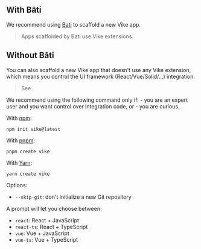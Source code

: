 
## With Bâti

We recommend using [Bati](https://batijs.dev) to scaffold a new Vike app.

> Apps scaffolded by Bati use <Link href="/extensions">Vike extensions</Link>.

## Without Bâti

You can also scaffold a new Vike app that doesn't use any <Link href="/extensions">Vike extension</Link>, which means you control the UI framework (React/Vue/Solid/...) integration.

> See <Link href="/why#optional-control" />.

<Warning>
We recommend using the following command only if:
 - you are an expert user and you want control over integration code, or
 - you are curious.
</Warning>

With [npm](https://www.npmjs.com):

```shell
npm init vike@latest
```

With [pnpm](https://pnpm.io):

```shell
pnpm create vike
```

With [Yarn](https://yarnpkg.com):

```shell
yarn create vike
```

Options:
- `--skip-git`: don't initialize a new Git repository

A prompt will let you choose between:
- `react`: React + JavaScript
- `react-ts`: React + TypeScript
- `vue`: Vue + JavaScript
- `vue-ts`: Vue + TypeScript
